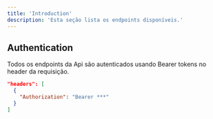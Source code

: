 ```yaml
---
title: 'Introduction'
description: 'Esta seção lista os endpoints disponíveis.'
---
```


## Authentication

Todos os endpoints da Api são autenticados usando Bearer tokens no header da requisição.
```json
"headers": [
  {
    "Authorization": "Bearer ***"
  }
]
```

